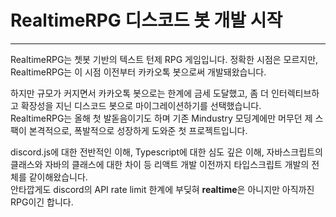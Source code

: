 # RealtimeRPG 디스코드 봇 개발 시작

---

RealtimeRPG는 쳇봇 기반의 텍스트 턴제 RPG 게임입니다.
정확한 시점은 모르지만, RealtimeRPG는 이 시점 이전부터 카카오톡 봇으로써 개발돼왔습니다.

하지만 규모가 커지면서 카카오톡 봇으로는 한계에 금세 도달했고, 좀 더 인터렉티브하고 확장성을 지닌 디스코드 봇으로 마이그레이션하기를 선택했습니다.  
RealtimeRPG는 올해 첫 발돋음이기도 하며 기존 Mindustry 모딩계에만 머무던 제 스팩이 본격적으로, 폭발적으로 성장하게 도와준 첫 프로젝트입니다.

discord.js에 대한 전반적인 이해, Typescript에 대한 심도 깊은 이해, 자바스크립트의 클래스와 자바의 클래스에 대한 차이 등 리액트 개발 이전까지 타입스크립트 개발의 전체를 같이해왔습니다.  
안타깝게도 discord의 API rate limit 한계에 부딪혀 **realtime**은 아니지만 아직까진 RPG이긴 합니다.

<RepoCard username="sharlottes" repository="RealtimeRPG" />
